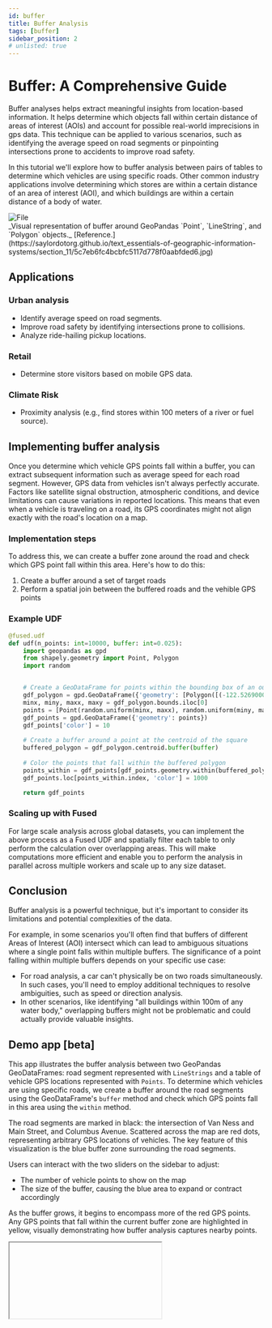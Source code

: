 ```yaml
---
id: buffer
title: Buffer Analysis
tags: [buffer]
sidebar_position: 2
# unlisted: true
---
```


# Buffer: A Comprehensive Guide

Buffer analyses helps extract meaningful insights from location-based information. It helps determine which objects fall within certain distance of areas of interest (AOIs) and account for possible real-world imprecisions in gps data. This technique can be applied to various scenarios, such as identifying the average speed on road segments or pinpointing intersections prone to accidents to improve road safety.

In this tutorial we'll explore how to buffer analysis between pairs of tables to determine which vehicles are using specific roads. Other common industry applications involve determining which stores are within a certain distance of an area of interest (AOI), and which buildings are within a certain distance of a body of water.

<div style={{textAlign: 'center'}}>
<img src="https://saylordotorg.github.io/text_essentials-of-geographic-information-systems/section_11/5c7eb6fc4bcbfc5117d778f0aabfded6.jpg" alt="File" style={{width: 1200}} />
</div>
_Visual representation of buffer around GeoPandas `Point`, `LineString`, and `Polygon` objects._ [Reference.](https://saylordotorg.github.io/text_essentials-of-geographic-information-systems/section_11/5c7eb6fc4bcbfc5117d778f0aabfded6.jpg)


## Applications

### Urban analysis

- Identify average speed on road segments.
- Improve road safety by identifying intersections prone to collisions.
- Analyze ride-hailing pickup locations.

### Retail

- Determine store visitors based on mobile GPS data.

### Climate Risk 

- Proximity analysis (e.g., find stores within 100 meters of a river or fuel source).

## Implementing buffer analysis

Once you determine which vehicle GPS points fall within a buffer, you can extract subsequent information such as average speed for each road segment. However, GPS data from vehicles isn't always perfectly accurate. Factors like satellite signal obstruction, atmospheric conditions, and device limitations can cause variations in reported locations. This means that even when a vehicle is traveling on a road, its GPS coordinates might not align exactly with the road's location on a map.


### Implementation steps

To address this, we can create a buffer zone around the road and check which GPS point fall within this area. Here's how to do this:

1. Create a buffer around a set of target roads
2. Perform a spatial join between the buffered roads and the vehible GPS points

### Example UDF

```python
@fused.udf
def udf(n_points: int=10000, buffer: int=0.025):
    import geopandas as gpd
    from shapely.geometry import Point, Polygon
    import random


    # Create a GeoDataFrame for points within the bounding box of an outer square
    gdf_polygon = gpd.GeoDataFrame({'geometry': [Polygon([(-122.52690000000051, 37.70313158980733),(-122.52690000000051, 37.816395657523195),(-122.34604834372873, 37.816134829424335),(-122.34656848822227, 37.70339041384273)])]})
    minx, miny, maxx, maxy = gdf_polygon.bounds.iloc[0]
    points = [Point(random.uniform(minx, maxx), random.uniform(miny, maxy)) for _ in range(n_points)]
    gdf_points = gpd.GeoDataFrame({'geometry': points})
    gdf_points['color'] = 10
    
    # Create a buffer around a point at the centroid of the square
    buffered_polygon = gdf_polygon.centroid.buffer(buffer)
    
    # Color the points that fall within the buffered polygon
    points_within = gdf_points[gdf_points.geometry.within(buffered_polygon.unary_union)]
    gdf_points.loc[points_within.index, 'color'] = 1000

    return gdf_points
```


### Scaling up with Fused

For large scale analysis across global datasets, you can implement the above process as a Fused UDF and spatially filter each table to only perform the calculation over overlapping areas. This will make computations more efficient and enable you to perform the analysis in parallel across multiple workers and scale up to any size dataset. 

## Conclusion

Buffer analysis is a powerful technique, but it's important to consider its limitations and potential complexities of the data. 

For example, in some scenarios you'll often find that buffers of different Areas of Interest (AOI) intersect which can lead to ambiguous situations where a single point falls within multiple buffers. The significance of a point falling within multiple buffers depends on your specific use case:
- For road analysis, a car can't physically be on two roads simultaneously. In such cases, you'll need to employ additional techniques to resolve ambiguities, such as speed or direction analysis.
- In other scenarios, like identifying "all buildings within 100m of any water body," overlapping buffers might not be problematic and could actually provide valuable insights.


## Demo app [beta]

This app illustrates the buffer analysis between two GeoPandas GeoDataFrames: road segment represented with `LineStrings` and a table of vehicle GPS locations represented with `Points`. To determine which vehicles are using specific roads, we create a buffer around the road segments using the GeoDataFrame's `buffer` method and check which GPS points fall in this area using the `within` method.

The road segments are marked in black: the intersection of Van Ness and Main Street, and Columbus Avenue. Scattered across the map are red dots, representing arbitrary GPS locations of vehicles. The key feature of this visualization is the blue buffer zone surrounding the road segments. 

Users can interact with the two sliders on the sidebar to adjust:
- The number of vehicle points to show on the map
- The size of the buffer, causing the blue area to expand or contract accordingly

As the buffer grows, it begins to encompass more of the red GPS points. Any GPS points that fall within the current buffer zone are highlighted in yellow, visually demonstrating how buffer analysis captures nearby points. 


<Iframe
  id="iframe-1"
  code={BUFFER_CODE}
/>

{/*


## Demo second iframe

Here's a second iframe

<Iframe
  id="iframe-2"
  code={POINT_IN_POLYGON_CODE}
  requirements={[
    "geopandas",
    "requests",
    "xarray",
    "yarl",
    "pydeck",
    "imageio",
    "matplotlib",
    "streamlit-ace"
  ]}
/>

*/}
